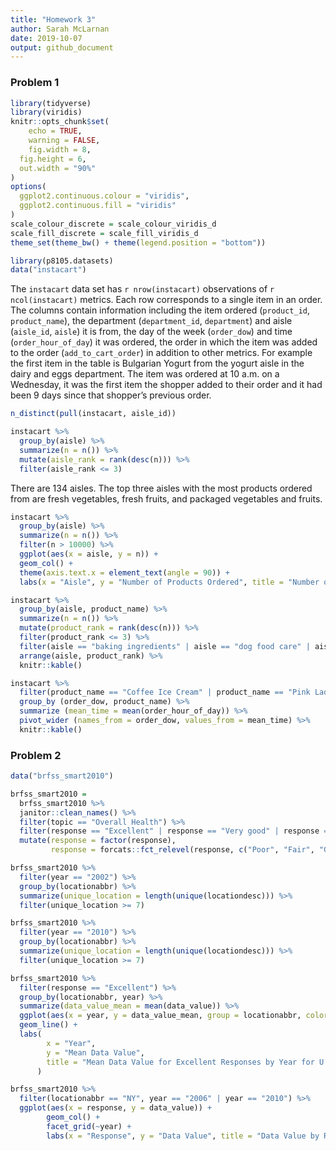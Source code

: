 ```yaml
---
title: "Homework 3"
author: Sarah McLarnan
date: 2019-10-07
output: github_document
---
```


### Problem 1
```r
library(tidyverse)
library(viridis)
knitr::opts_chunk$set(
	echo = TRUE,
	warning = FALSE,
	fig.width = 8, 
  fig.height = 6,
  out.width = "90%"
)
options(
  ggplot2.continuous.colour = "viridis",
  ggplot2.continuous.fill = "viridis"
)
scale_colour_discrete = scale_colour_viridis_d
scale_fill_discrete = scale_fill_viridis_d
theme_set(theme_bw() + theme(legend.position = "bottom"))
```

```r
library(p8105.datasets)
data("instacart")
```
The `instacart` data set has `r nrow(instacart)` observations of `r ncol(instacart)` metrics. Each row corresponds to a single item in an order. The columns contain information including the item ordered (`product_id`, `product_name`), the department (`department_id`, `department`) and aisle (`aisle_id`, `aisle`) it is from, the day of the week (`order_dow`) and time (`order_hour_of_day`) it was ordered, the order in which the item was added to the order (`add_to_cart_order`) in addition to other metrics. For example the first item in the table is Bulgarian Yogurt from the yogurt aisle in the dairy and eggs department. The item was ordered at 10 a.m. on a Wednesday, it was the first item the shopper added to their order and it had been 9 days since that shopper's previous order. 

```r
n_distinct(pull(instacart, aisle_id))

instacart %>%
  group_by(aisle) %>%
  summarize(n = n()) %>%
  mutate(aisle_rank = rank(desc(n))) %>%
  filter(aisle_rank <= 3)
```
There are 134 aisles. The top three aisles with the most products ordered from are fresh vegetables, fresh fruits, and packaged vegetables and fruits. 

```r
instacart %>%
  group_by(aisle) %>%
  summarize(n = n()) %>%
  filter(n > 10000) %>%
  ggplot(aes(x = aisle, y = n)) + 
  geom_col() +
  theme(axis.text.x = element_text(angle = 90)) +
  labs(x = "Aisle", y = "Number of Products Ordered", title = "Number of Products Ordered from Aisle")
```
```r
instacart %>%
  group_by(aisle, product_name) %>%
  summarize(n = n()) %>%
  mutate(product_rank = rank(desc(n))) %>%
  filter(product_rank <= 3) %>%
  filter(aisle == "baking ingredients" | aisle == "dog food care" | aisle == "packaged vegetables fruits") %>%
  arrange(aisle, product_rank) %>%
  knitr::kable()
```
```r
instacart %>%
  filter(product_name == "Coffee Ice Cream" | product_name == "Pink Lady Apples") %>%
  group_by (order_dow, product_name) %>%
  summarize (mean_time = mean(order_hour_of_day)) %>%
  pivot_wider (names_from = order_dow, values_from = mean_time) %>%
  knitr::kable()
```
### Problem 2
```r
data("brfss_smart2010")

brfss_smart2010 = 
  brfss_smart2010 %>%
  janitor::clean_names() %>%
  filter(topic == "Overall Health") %>%
  filter(response == "Excellent" | response == "Very good" | response == "Good" | response == "Fair" | response == "Poor") %>%
  mutate(response = factor(response), 
         response = forcats::fct_relevel(response, c("Poor", "Fair", "Good", "Very good", "Excellent"))) 
```
```r
brfss_smart2010 %>%
  filter(year == "2002") %>%
  group_by(locationabbr) %>%
  summarize(unique_location = length(unique(locationdesc))) %>%
  filter(unique_location >= 7)

brfss_smart2010 %>%
  filter(year == "2010") %>%
  group_by(locationabbr) %>%
  summarize(unique_location = length(unique(locationdesc))) %>%
  filter(unique_location >= 7)
```
```r
brfss_smart2010 %>%
  filter(response == "Excellent") %>%
  group_by(locationabbr, year) %>%
  summarize(data_value_mean = mean(data_value)) %>%
  ggplot(aes(x = year, y = data_value_mean, group = locationabbr, color = locationabbr)) +
  geom_line() +
  labs(
        x = "Year", 
        y = "Mean Data Value", 
        title = "Mean Data Value for Excellent Responses by Year for U.S. States"
      )
```
```r
brfss_smart2010 %>%
  filter(locationabbr == "NY", year == "2006" | year == "2010") %>%
  ggplot(aes(x = response, y = data_value)) +
        geom_col() +
        facet_grid(~year) +
        labs(x = "Response", y = "Data Value", title = "Data Value by Response at NY locations in 2006 and 2010")
```




